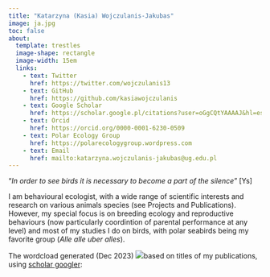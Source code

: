 ```yaml
---
title: "Katarzyna (Kasia) Wojczulanis-Jakubas"
image: ja.jpg
toc: false
about: 
  template: trestles
  image-shape: rectangle
  image-width: 15em
  links:
    - text: Twitter
      href: https://twitter.com/wojczulanis13
    - text: GitHub
      href: https://github.com/kasiawojczulanis
    - text: Google Scholar
      href: https://scholar.google.pl/citations?user=oGgCQtYAAAAJ&hl=es
    - text: Orcid
      href: https://orcid.org/0000-0001-6230-0509
    - text: Polar Ecology Group
      href: https://polarecologygroup.wordpress.com
    - text: Email
      href: mailto:katarzyna.wojczulanis-jakubas@ug.edu.pl
---
```


"*In order to see birds it is necessary to become a part of the silence*" \[Ys\]

I am behavioural ecologist, with a wide range of scientific interests and research on various animals species (see Projects and Publications). However, my special focus is on breeding ecology and reproductive behaviours (now particularly coordintion of parental performance at any level) and most of my studies I do on birds, with polar seabirds being my favorite group (*Alle alle uber alles*).

The wordcload generated (Dec 2023) ![](wordcload_pubs1.jpg)based on titles of my publications, using [scholar googler](https://scholargoggler.com):
